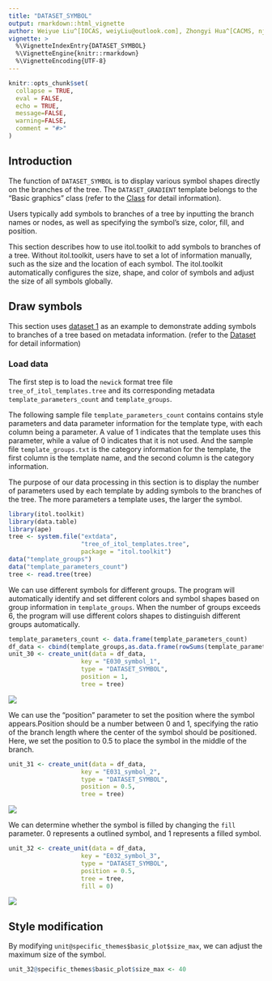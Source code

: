 ```yaml
---
title: "DATASET_SYMBOL"
output: rmarkdown::html_vignette
author: Weiyue Liu^[IOCAS, weiyLiu@outlook.com], Zhongyi Hua^[CACMS, njbxhzy@hotmail.com], Tong Zhou^[IOCAS, tongzhou2017@gmail.com]
vignette: >
  %\VignetteIndexEntry{DATASET_SYMBOL}
  %\VignetteEngine{knitr::rmarkdown}
  %\VignetteEncoding{UTF-8}
---
```


```r
knitr::opts_chunk$set(
  collapse = TRUE,
  eval = FALSE,
  echo = TRUE,
  message=FALSE,
  warning=FALSE,
  comment = "#>"
)
```

## Introduction
The function of `DATASET_SYMBOL` is to display various symbol shapes directly on the branches of the tree. The `DATASET_GRADIENT` template belongs to the "Basic graphics" class (refer to the [Class]() for detail information).

Users typically add symbols to branches of a tree by inputting the branch names or nodes, as well as specifying the symbol's size, color, fill, and position.

This section describes how to use itol.toolkit to add symbols to branches of a tree. Without itol.toolkit, users have to set a lot of information manually, such as the size and the location of each symbol. The itol.toolkit automatically configures the size, shape, and color of symbols and adjust the size of all symbols globally.

## Draw symbols
This section uses [dataset 1](https://github.com/TongZhou2017/itol.toolkit/tree/master/inst/extdata/dataset1)  as an example to demonstrate adding symbols to branches of a tree based on metadata information. (refer to the  [Dataset](https://tongzhou2017.github.io/itol.toolkit/articles/Datasets.html) for detail information)

### Load data
The first step is to load the `newick` format tree file `tree_of_itol_templates.tree` and its corresponding metadata `template_parameters_count` and `template_groups`.

The following sample file `template_parameters_count` contains contains style parameters and data parameter information for the template type, with each column being a parameter. A value of 1 indicates that the template uses this parameter, while a value of 0 indicates that it is not used. And the sample file `template_groups.txt` is the category information for the template, the first column is the template name, and the second column is the category information.

The purpose of our data processing in this section is to display the number of parameters used by each template by adding symbols to the branches of the tree. The more parameters a template uses, the larger the symbol.
```r
library(itol.toolkit)
library(data.table)
library(ape)
tree <- system.file("extdata",
                    "tree_of_itol_templates.tree",
                    package = "itol.toolkit")
data("template_groups")
data("template_parameters_count")
tree <- read.tree(tree)
```
We can use different symbols for different groups. The program will automatically identify and set different colors and symbol shapes based on group information in `template_groups`. When the number of groups exceeds 6, the program will use different colors shapes to distinguish different groups automatically.
```r
template_parameters_count <- data.frame(template_parameters_count)
df_data <- cbind(template_groups,as.data.frame(rowSums(template_parameters_count)))
unit_30 <- create_unit(data = df_data,
                    key = "E030_symbol_1",
                    type = "DATASET_SYMBOL",
                    position = 1,
                    tree = tree)
```

![](images/DATASET_SYMBOL_1.png)

We can use the "position" parameter to set the position where the symbol appears.Position should be a number between 0 and 1, specifying the ratio of the branch length where the center of the symbol should be positioned. Here, we set the position to 0.5 to place the symbol in the middle of the branch.
```r
unit_31 <- create_unit(data = df_data,
                    key = "E031_symbol_2",
                    type = "DATASET_SYMBOL",
                    position = 0.5,
                    tree = tree)
```

![](images/DATASET_SYMBOL_2.png)

We can determine whether the symbol is filled by changing the `fill` parameter. 0 represents a outlined symbol, and 1 represents a filled symbol.
```r
unit_32 <- create_unit(data = df_data,
                    key = "E032_symbol_3",
                    type = "DATASET_SYMBOL",
                    position = 0.5,
                    tree = tree,
                    fill = 0)
```

![](images/DATASET_SYMBOL_3.png)

## Style modification
By modifying `unit@specific_themes$basic_plot$size_max`, we can adjust the maximum size of the symbol.
```r
unit_32@specific_themes$basic_plot$size_max <- 40
```
